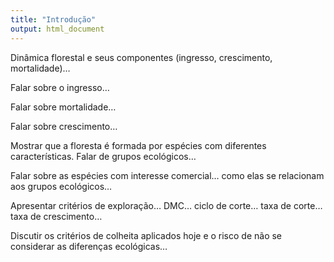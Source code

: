 ```yaml
---
title: "Introdução"
output: html_document
---
```


Dinâmica florestal e seus componentes (ingresso, crescimento, mortalidade)...

Falar sobre o ingresso…

Falar sobre mortalidade...

Falar sobre crescimento...

Mostrar que a floresta é formada por espécies com diferentes características. Falar de grupos ecológicos... 

Falar sobre as espécies com interesse comercial... como elas se relacionam aos grupos ecológicos...

Apresentar critérios de exploração... DMC... ciclo de corte... taxa de corte... taxa de crescimento...

Discutir os critérios de colheita aplicados hoje e o risco de não se considerar as diferenças ecológicas...
